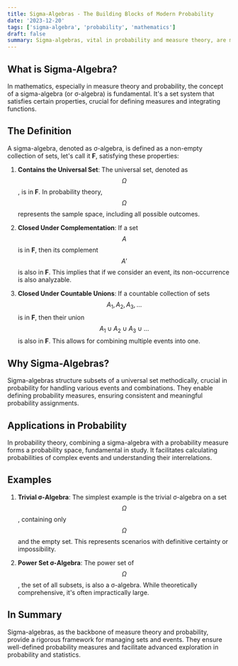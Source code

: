 ```yaml
---
title: Sigma-Algebras - The Building Blocks of Modern Probability
date: '2023-12-20'
tags: ['sigma-algebra', 'probability', 'mathematics']
draft: false
summary: Sigma-algebras, vital in probability and measure theory, are mathematical structures that organize sets with specific properties to enable rigorous event analysis.
---
```

## What is Sigma-Algebra?

In mathematics, especially in measure theory and probability, the concept of a sigma-algebra (or σ-algebra) is fundamental. It's a set system that satisfies certain properties, crucial for defining measures and integrating functions.

## The Definition

A sigma-algebra, denoted as σ-algebra, is defined as a non-empty collection of sets, let's call it **F**, satisfying these properties:

1. **Contains the Universal Set**: The universal set, denoted as $$ \Omega $$, is in **F**. In probability theory, $$ \Omega $$ represents the sample space, including all possible outcomes.

2. **Closed Under Complementation**: If a set $$ A $$ is in **F**, then its complement $$ A' $$ is also in **F**. This implies that if we consider an event, its non-occurrence is also analyzable.

3. **Closed Under Countable Unions**: If a countable collection of sets $$ A_1, A_2, A_3, \ldots $$ is in **F**, then their union $$ A_1 \cup A_2 \cup A_3 \cup \ldots $$ is also in **F**. This allows for combining multiple events into one.

## Why Sigma-Algebras?

Sigma-algebras structure subsets of a universal set methodically, crucial in probability for handling various events and combinations. They enable defining probability measures, ensuring consistent and meaningful probability assignments.

## Applications in Probability

In probability theory, combining a sigma-algebra with a probability measure forms a probability space, fundamental in study. It facilitates calculating probabilities of complex events and understanding their interrelations.

## Examples

1. **Trivial σ-Algebra**: The simplest example is the trivial σ-algebra on a set $$ \Omega $$, containing only $$ \Omega $$ and the empty set. This represents scenarios with definitive certainty or impossibility.

2. **Power Set σ-Algebra**: The power set of $$ \Omega $$, the set of all subsets, is also a σ-algebra. While theoretically comprehensive, it's often impractically large.

## In Summary

Sigma-algebras, as the backbone of measure theory and probability, provide a rigorous framework for managing sets and events. They ensure well-defined probability measures and facilitate advanced exploration in probability and statistics.
